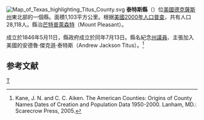 {{noteTA
|T=zh-hans:泰特斯县 (得克萨斯州);zh-hk:泰特斯縣 (德克薩斯州);zh-tw:泰特斯郡 (德克薩斯州);
}}

[[File:Map_of_Texas_highlighting_Titus_County.svg|right]]
'''泰特斯縣'''（{{lang-en|Titus County}}）位[[美國|美國]][[德克薩斯州|德克薩斯州]]東北部的一個縣。面積1,103平方公里。根据[[美國2000年人口普查|美國2000年人口普查]]，共有人口28,118人。縣治[[芒特普萊森特_(德克薩斯州)|芒特普萊森特]]（Mount Pleasant）。

成立於1846年5月11日，縣政府成立於同年7月13日。縣名紀念[[德克薩斯州議會|州議員]]、主張加入美國的安德魯·傑克遜·泰特斯（Andrew Jackson Titus）。<ref>Kane, J. N. and C. C. Aiken. The American Counties: Origins of County Names Dates of Creation and Population Data 1950-2000. Lanham, MD.: Scarecrow Press, 2005.</ref>

== 参考文献 ==
<div class="references-small">
<references />
</div>
{{德克萨斯州}}
[[Category:得克萨斯州行政区划|T]]